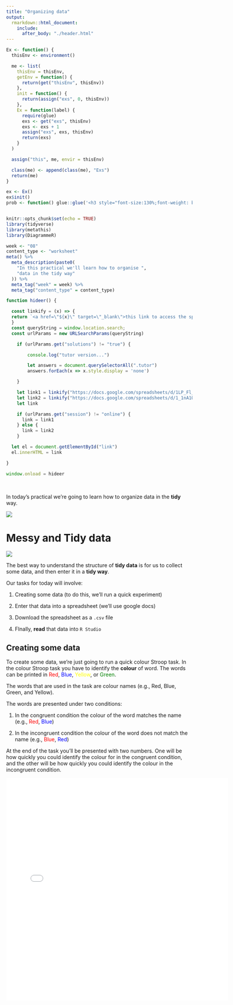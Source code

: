 ```yaml
---
title: "Organizing data"
output:
  rmarkdown::html_document:
    include:
      after_body: "./header.html"
---
```


```r
Ex <- function() {
  thisEnv <- environment()

  me <- list(
    thisEnv = thisEnv,
    getEnv = function() {
      return(get("thisEnv", thisEnv))
    },
    init = function() {
      return(assign("exs", 0, thisEnv))
    },
    Ex = function(label) {
      require(glue)
      exs <- get("exs", thisEnv)
      exs <- exs + 1
      assign("exs", exs, thisEnv)
      return(exs)
    }
  )

  assign("this", me, envir = thisEnv)

  class(me) <- append(class(me), "Exs")
  return(me)
}

ex <- Ex()
ex$init()
prob <- function() glue::glue('<h3 style="font-size:130%;font-weight: bold;">Task {ex$Ex()}</h3>')


knitr::opts_chunk$set(echo = TRUE)
library(tidyverse)
library(metathis)
library(DiagrammeR)
```  


```r

week <- "08"
content_type <- "worksheet"
meta() %>%
  meta_description(paste0(
    "In this practical we'll learn how to organise ",
    "data in the tidy way"
  )) %>%
  meta_tag("week" = week) %>%
  meta_tag("content_type" = content_type)
```
```js
function hideer() {

  const linkify = (x) => {
  return `<a href=\"${x}\" target=\"_blank\">this link to access the spreadsheet</a>`
  }
  const queryString = window.location.search;
  const urlParams = new URLSearchParams(queryString)

    if (urlParams.get("solutions") != "true") {

        console.log("tutor version...")

        let answers = document.querySelectorAll(".tutor")
        answers.forEach(x => x.style.display = 'none')

    }

    let link1 = linkify("https://docs.google.com/spreadsheets/d/1LP_Fl_USHCfGmq6pLHHQ5iP0Y0G40LKbmfCZlbMHGaI/edit#gid=0")
    let link2 = linkify("https://docs.google.com/spreadsheets/d/1_1nA1OW2bAeh7gKMYaIKo769XJ0SnwyIl0W3qgJZpzk/edit#gid=0")
    let link

    if (urlParams.get("session") != "online") {
      link = link1 
    } else {
      link = link2
    }

  let el = document.getElementById("link")
  el.innerHTML = link

}

window.onload = hideer
```
\

In today's practical we're going to learn how to organize data in the **tidy** way. 


<img style="display:flex;margin-left:auto;margin-right:auto;" src="./assets/tidydata_2.jpg" />



<!--
::: {.hint label="Spotting installation errors [Info Box]" type="infobox" -->

# Messy and Tidy data


<img style="display:flex;margin-left:auto;margin-right:auto;" src="./assets/tidydata_1.jpg" />

The best way to understand the structure of **tidy data** is for us to collect
some data, and then enter it in a **tidy way**.

Our tasks for today will involve:

1. Creating some data (to do this, we'll run a quick experiment)

2. Enter that data into a spreadsheet (we'll use google docs) 

3. Download the spreadsheet as a `.csv` file

4. FInally, **read** that data into `R Studio`

## Creating some data

To create some data, we're just going to run a quick colour Stroop task. In the
colour Stroop task you have to identify the **colour** of word. The words can
be printed in <span style="color:red">Red</span>, <span
style="color:blue">Blue</span>, <span style="color:yellow">Yellow</span>, or
<span style="color:green">Green</span>.

The words that are used in the task are colour names (e.g., Red, Blue, Green,
and Yellow).

The words are presented under two conditions:

1. In the congruent condition the colour of the word matches the name (e.g.,
   <span style="color:red">Red</span>, <span style="color:blue">Blue</span>)

2. In the incongruent condition the colour of the word does not match the name
   (e.g., <span style="color:red">Blue</span>, <span
   style="color:blue">Red</span>)

At the end of the task you'll be presented with two numbers. One will be how
quickly you could identify the colour for in the congruent condition, and the
other will be how quickly you could identify the colour in the incongruent
condition. 


<iframe src="./assets/paas_stroop.html" width="600" height="600" scrolling="no" style="border:none" />


\

Write down these two numbers. Make sure you note which number is for which
condition!

The next thing we need is a identifier for each of you. Participants identifier
are necessary because we need to know which two numbers belong to which person. 

The participant identifier should be **unique** so two participants don't have
the same one. However, you also shouldn't use something like the participant's
name, because the participant's data should be anonymised. To generate an
anonymous participant ID, enter your name and a random number into the box
below. This will generate your participant ID. You should also write this down. 

```r
htmltools::includeScript("helpers.js")
```

\

<div class="subid"><input id="subenter" placeholder="your name and a random
number" style="width:18em"></input><button onclick="GenerateID()">Generate
ID</button><span id="subid"></span></div>


\


Next, we'll split the class into two groups *as if* we were doing a between
groups study. Click the box below to get your group ID. You should also write
this down.


\

<div class="groupid"><button onclick="GenerateGroup()">Get Group
ID</button><span id="groupid"></span></div>


\

We all should now have four bits of information. A reaction time for the
congruent condition on the Stroop task, a reaction for the incongruent
condition of the Stroop task, your participant ID, and your group ID. 



## Entering the data in a spreadsheet

Now we'll enter this data into a spreadsheet. We'll enter the data in the
**tidy** way. This means that each of the two measurements will go on their own
row. 

Follow <span id="link"></span>

When you're entering the data, remember that identifiers have to be specified **exactly**

1. The two identifiers for the two conditions are **con** (for the congruent
   condition) and **inc** (for the incongruent condition). Be careful to watch
   the spelling.

2. For your **id** code, make sure you enter it exactly as it's shown on the
   sheet above. \

3. The same applies for the **group** identifier

4. And for the reaction time (**rt**)

Once the class has finished entering the data into the spreadsheet, we'll
download the spreadsheet onto our computers. To download the spreadsheet go to:

File **>** Download **>** Comma-separated values (.csv, current sheet)

Save the file into the **data** sub folder of your **project folder** and give it the name **stroop.csv**

## Reading the data into `R`

Finally, we'll read the data into `R`. Doing this will involve two steps. 

1. We'll use the `here::here()` function to translate our directions from
   **here** into a file path (just as we did last week with the image file)

2. We'll use the `readr::read_csv()` function to actually read in the file.


`r prob()` 

Again, we'll start off by creating a **R Project**. You can call it whatever
you want, but `prac_08` is probably a good name.

`r prob()` 

Create a new **R Markdown** (`.Rmd`) file and create out everything expect the
header and the **setup** code chunk.

`r prob()`


Make sure you load the **here**, the **readr**, and the **tibble** package in
the **setup** code chunk.

:::{.hint}
The `library()` function is used for loading packages
:::

`r prob()`


Create a new code chuck. In this code chunk do the following things:

1. Use **here** to give the directions to the data file

2. Use the directions generated by **here** as the input to the **read_csv**
   function from the **readr** package. This will read in the data.

3. Make sure you assign the output of the **read_csv** function to an object!

:::{.hint}
This is almost exactly the same as what we did last week, expect
we're using **read_csv** to read a data file instead of **include_graphics** to
read an image file. If you're stuck, check back to [last week's
practical](https://paas.netlify.app/practicals/06_packages_functions/worksheets/).
:::



:::{.tutor}


<pre class="bash copy"><code>---
title: "Untitled"
output: html_document
---

&#96;&#96;&#96;{r setup, include=FALSE}
knitr::opts_chunk$set(echo = TRUE)
# load the packages
library("here")
library("readr")
library("tibble")
&#96;&#96;&#96;
 
&#96;&#96;&#96;{r}
# read in the data
data_file <- here::here("data/stroop.csv")
stroop_tib <- readr::read_csv(file = data_file)
&#96;&#96;&#96;
</code></pre>


:::

`r prob()`

Now that we've read our data into an object, add a new code chunk which simply
calls that object, so that the content will be printed out below the code
chunk.

`r prob()`

Now let's try **knit** our **R Markdown** document, to make sure everything has
worked correctly.

\




`r prob()`

For the next problem, we're also going to try use the `dplyr::select()` function.

Add the code chunk below into your **RMarkdown** document

<pre class="bash copy"><code>&#96;&#96;&#96;{r}
penguin_data <- palmerpenguins::penguins
penguin_data
&#96;&#96;&#96;
</code></pre>

Once you've copied this code chunk into this document then make sure you 
run it, because it will load some data.


`r prob()`

Now that you have the data loaded, use `dplyr::select()` to select the `island`,
and `species` column. You end result should look like the following:

```r
penguin_data %>% dplyr::select(island, species)
```

:::{.tutor}
<pre class="bash copy"><code>&#96;&#96;&#96;{r}
dplyr::select(.data = penguin_data, island, species)
&#96;&#96;&#96;
</code></pre>
:::

`r prob()`

Now that you have a sense of how the `dplyr::select()` function works, let's try
a problem where you don't have an output to compare it to.

For this problem, we'll be using the **stroop** data tibble that we created
earlier. This **tibble** should have a column for `id`, `condition`, `rt` and
`group`. Since people were just put into two **groups** which didn't really
mean anything, let's **drop** the `group` column from this tibble.

:::{.tutor}
<pre class="bash copy"><code>&#96;&#96;&#96;{r}
dplyr::select(.data = stroop_data, -group)
&#96;&#96;&#96;
</code></pre>
:::

`r prob()`

We're not going to cover how to make **pretty formatted tables** this year. But
for this task we'll just do something very basic that won't require much
explanation.

To make a tibble into a nicely formatted table, we can use a function called
`kable()` from the `knitr` package. This function takes one input `x`, which 
will just be a **tibble**.

Add a new code chunk where the **tibble** we created earlier is used at the
input to the `knitr::kable()` function. Also, make sure you load the **knitr**
package in the setup code chunk.

Once you've down this, **knit** the document again and see what the nicely
formatted table looks like.


:::{.tutor}
<pre class="bash copy"><code>&#96;&#96;&#96;{r}
knitr::kable(x = stroop_data) 
</code></pre>
:::
